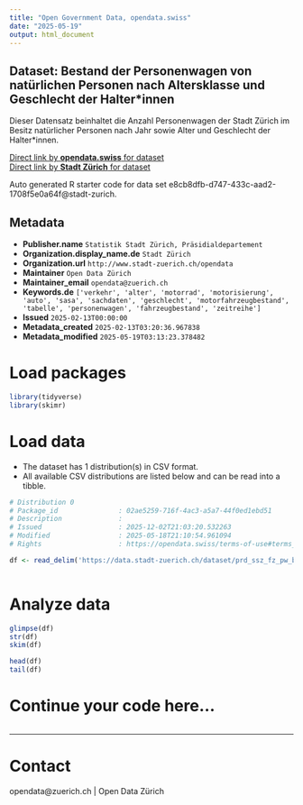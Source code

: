 ```yaml
---
title: "Open Government Data, opendata.swiss"
date: "2025-05-19"
output: html_document
---
```


## Dataset: Bestand der Personenwagen von natürlichen Personen nach Altersklasse und Geschlecht der Halter*innen

Dieser Datensatz beinhaltet die Anzahl Personenwagen der Stadt Zürich im Besitz natürlicher Personen nach Jahr sowie Alter und Geschlecht der Halter*innen. 


[Direct link by **opendata.swiss** for dataset](https://opendata.swiss/de/dataset/bestand-der-personenwagen-von-naturlichen-personen-nach-altersklasse-und-geschlecht-der-halteri)<br>
[Direct link by **Stadt Zürich** for dataset](https://data.stadt-zuerich.ch/dataset/prd_ssz_fz_pw_bestand_natpers_altersklasse_geschlecht_jahr_od2007)

Auto generated R starter code for data set e8cb8dfb-d747-433c-aad2-1708f5e0a64f@stadt-zurich.

## Metadata

- **Publisher.name** `Statistik Stadt Zürich, Präsidialdepartement`
- **Organization.display_name.de** `Stadt Zürich`
- **Organization.url** `http://www.stadt-zuerich.ch/opendata`
- **Maintainer** `Open Data Zürich`
- **Maintainer_email** `opendata@zuerich.ch`
- **Keywords.de** `['verkehr', 'alter', 'motorrad', 'motorisierung', 'auto', 'sasa', 'sachdaten', 'geschlecht', 'motorfahrzeugbestand', 'tabelle', 'personenwagen', 'fahrzeugbestand', 'zeitreihe']`
- **Issued** `2025-02-13T00:00:00`
- **Metadata_created** `2025-02-13T03:20:36.967838`
- **Metadata_modified** `2025-05-19T03:13:23.378482`


# Load packages

```r

library(tidyverse)
library(skimr)

```

# Load data

-   The dataset has 1 distribution(s) in CSV format.
-   All available CSV distributions are listed below and can be read into a tibble.

```r

# Distribution 0
# Package_id               : 02ae5259-716f-4ac3-a5a7-44f0ed1ebd51
# Description              : 
# Issued                   : 2025-12-02T21:03:20.532263
# Modified                 : 2025-05-18T21:10:54.961094
# Rights                   : https://opendata.swiss/terms-of-use#terms_open

df <- read_delim('https://data.stadt-zuerich.ch/dataset/prd_ssz_fz_pw_bestand_natpers_altersklasse_geschlecht_jahr_od2007/download/VER200OD2007.csv')



```

# Analyze data

```r

glimpse(df)
str(df)
skim(df)

head(df)
tail(df)

```

# Continue your code here...

```r

```

------------------------------------------------------------------------

# Contact

opendata@zuerich.ch | Open Data Zürich
